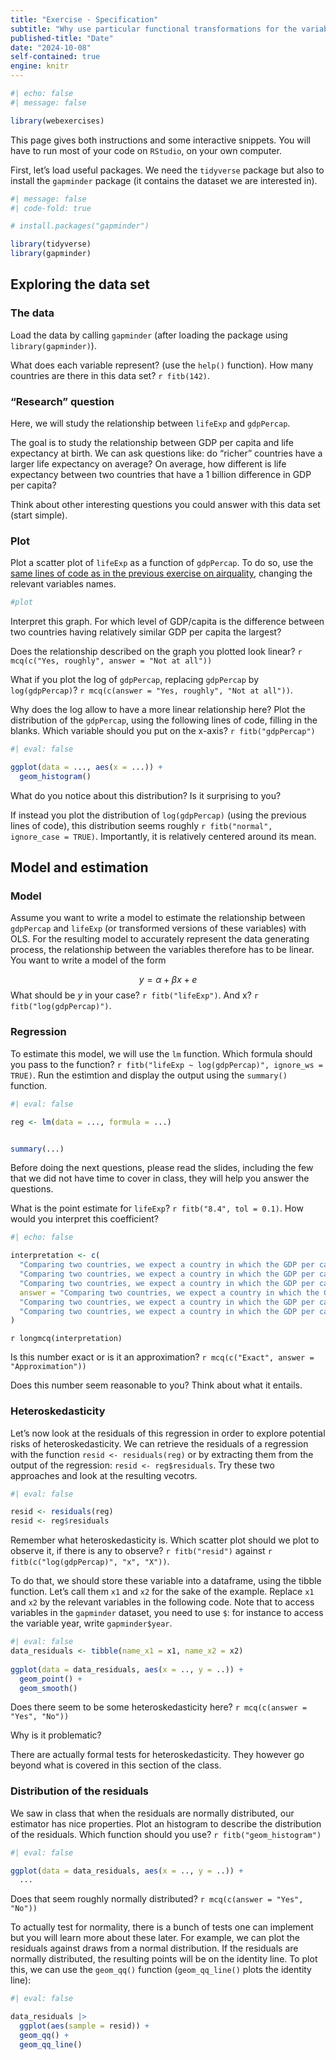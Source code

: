 ```yaml
---
title: "Exercise - Specification"
subtitle: "Why use particular functional transformations for the variables in your model?"
published-title: "Date"
date: "2024-10-08"
self-contained: true
engine: knitr
---
```


```r
#| echo: false
#| message: false

library(webexercises)
```

::: {.callout-important title="Instructions"}
This page gives both instructions and some interactive snippets. You will have to run most of your code on `RStudio`, on your own computer.
:::

First, let's load useful packages. We need the `tidyverse` package but also to install the `gapminder` package (it contains the dataset we are interested in).

```r
#| message: false
#| code-fold: true

# install.packages("gapminder")

library(tidyverse)
library(gapminder)
```

## Exploring the data set

### The data

Load the data by calling `gapminder` (after loading the package using `library(gapminder)`).

What does each variable represent? (use the `help()` function). How many countries are there in this data set? `r fitb(142)`.

### "Research" question

::: {.callout-important title="Objective"}
Here, we will study the relationship between `lifeExp` and `gdpPercap`.
:::

The goal is to study the relationship between GDP per capita and life expectancy at birth. We can ask questions like: do "richer" countries have a larger life expectancy on average? On average, how different is life expectancy between two countries that have a 1 billion difference in GDP per capita?

Think about other interesting questions you could answer with this data set (start simple).

### Plot

Plot a scatter plot of `lifeExp` as a function of `gdpPercap`. To do so, use the [same lines of code as in the previous exercise on airquality](ex_1_linear_regression.qmd), changing the relevant variables names.

```r
#plot
```

Interpret this graph. For which level of GDP/capita is the difference between two countries having relatively similar GDP per capita the largest?

Does the relationship described on the graph you plotted look linear? `r mcq(c("Yes, roughly", answer = "Not at all"))`

What if you plot the log of `gdpPercap`, replacing `gdpPercap` by `log(gdpPercap)`? `r mcq(c(answer = "Yes, roughly", "Not at all"))`.

Why does the log allow to have a more linear relationship here? Plot the distribution of the `gdpPercap`, using the following lines of code, filling in the blanks. Which variable should you put on the x-axis? `r fitb("gdpPercap")`

```r
#| eval: false

ggplot(data = ..., aes(x = ...)) +
  geom_histogram()
```

What do you notice about this distribution? Is it surprising to you?

If instead you plot the distribution of `log(gdpPercap)` (using the previous lines of code), this distribution seems roughly `r fitb("normal", ignore_case = TRUE)`. Importantly, it is relatively centered around its mean.

## Model and estimation

### Model

Assume you want to write a model to estimate the relationship between `gdpPercap` and `lifeExp` (or transformed versions of these variables) with OLS. For the resulting model to accurately represent the data generating process, the relationship between the variables therefore has to be linear. You want to write a model of the form

$$y = \alpha + \beta x + e$$ What should be $y$ in your case? `r fitb("lifeExp")`. And x? `r fitb("log(gdpPercap)")`.

### Regression

To estimate this model, we will use the `lm` function. Which formula should you pass to the function? `r fitb("lifeExp ~ log(gdpPercap)", ignore_ws = TRUE)`. Run the estimtion and display the output using the `summary()` function.

```r
#| eval: false

reg <- lm(data = ..., formula = ...)


summary(...)
```

::: callout-note
Before doing the next questions, please read the slides, including the few that we did not have time to cover in class, they will help you answer the questions.
:::

What is the point estimate for `lifeExp`? `r fitb("8.4", tol = 0.1)`. How would you interpret this coefficient?

```r
#| echo: false

interpretation <- c(
  "Comparing two countries, we expect a country in which the GDP per capita is $1 larger than in the other to have a life expectancy that is on average 8.4 years larger",
  "Comparing two countries, we expect a country in which the GDP per capita is 1% larger than in the other to have a life expectancy that is on average 8.4 years larger",
  "Comparing two countries, we expect a country in which the GDP per capita is $1 larger than in the other to have a life expectancy that is on average 8.4% larger",
  answer = "Comparing two countries, we expect a country in which the GDP per capita is 1% larger than in the other to have a life expectancy that is on average 0.084 years larger",
  "Comparing two countries, we expect a country in which the GDP per capita is 1% larger than in the other to have a life expectancy that is on average 8.4%  larger",
  "Comparing two countries, we expect a country in which the GDP per capita is 1% larger than in the other to have a life expectancy that is on average 0.084% larger"
)
```

`r longmcq(interpretation)`

Is this number exact or is it an approximation? `r mcq(c("Exact", answer = "Approximation"))`

Does this number seem reasonable to you? Think about what it entails.

### Heteroskedasticity

Let's now look at the residuals of this regression in order to explore potential risks of heteroskedasticity. We can retrieve the residuals of a regression with the function `resid <- residuals(reg)` or by extracting them from the output of the regression: `resid <- reg$residuals`. Try these two approaches and look at the resulting vecotrs.

```r
#| eval: false

resid <- residuals(reg)
resid <- reg$residuals
```

Remember what heteroskedasticity is. Which scatter plot should we plot to observe it, if there is any to observe? `r fitb("resid")` against `r fitb(c("log(gdpPercap)", "x", "X"))`.

To do that, we should store these variable into a dataframe, using the tibble function. Let's call them `x1` and `x2` for the sake of the example. Replace `x1` and `x2` by the relevant variables in the following code. Note that to access variables in the `gapminder` dataset, you need to use `$`: for instance to access the variable year, write `gapminder$year`.

```r
#| eval: false
data_residuals <- tibble(name_x1 = x1, name_x2 = x2)
  
ggplot(data = data_residuals, aes(x = .., y = ..)) + 
  geom_point() + 
  geom_smooth()
```

Does there seem to be some heteroskedasticity here? `r mcq(c(answer = "Yes", "No"))`

Why is it problematic?

There are actually formal tests for heteroskedasticity. They however go beyond what is covered in this section of the class.

### Distribution of the residuals

We saw in class that when the residuals are normally distributed, our estimator has nice properties. Plot an histogram to describe the distribution of the residuals. Which function should you use? `r fitb("geom_histogram")`

```r
#| eval: false

ggplot(data = data_residuals, aes(x = .., y = ..)) + 
  ...
```

Does that seem roughly normally distributed? `r mcq(c(answer = "Yes", "No"))`

To actually test for normality, there is a bunch of tests one can implement but you will learn more about these later. For example, we can plot the residuals against draws from a normal distribution. If the residuals are normally distributed, the resulting points will be on the identity line. To plot this, we can use the `geom_qq()` function (`geom_qq_line()` plots the identity line):

```r
#| eval: false

data_residuals |> 
  ggplot(aes(sample = resid)) + 
  geom_qq() + 
  geom_qq_line()
```

